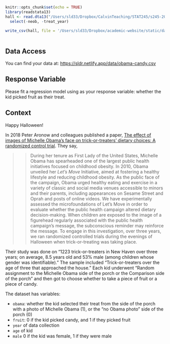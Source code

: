 

```r
knitr::opts_chunk$set(echo = TRUE)
library(readstata13)
hall <- read.dta13("/Users/sld33/Dropbox/CalvinTeaching/STAT245/s245-2021/tests/test2/data/Halloween2012-2014-2015_PLOS.dta") %>%
  select(-neob, -treat_year)

write_csv(hall, file = '/Users/sld33/Dropbox/academic-website/static/data/obama-candy.csv')
  
```

## Data Access

You can find your data at: <https://sldr.netlify.app/data/obama-candy.csv>

## Response Variable

Please fit a regression model using as your response variable: whether the kid picked fruit as their treat.

## Context

Happy Halloween!

In 2018 Peter Aronow and colleagues published a paper, [The effect of images of Michelle Obama’s face on trick-or-treaters’ dietary choices: A randomized control trial](https://journals.plos.org/plosone/article?id=10.1371/journal.pone.0189693). They say,

>> During her tenure as First Lady of the United States, Michelle Obama has spearheaded one of the largest public health initiatives focused on childhood obesity. In 2010, Obama unveiled her *Let’s Move* Initiative, aimed at fostering a healthy lifestyle and reducing childhood obesity. As the public face of the campaign, Obama urged healthy eating and exercise in a variety of classic and social media venues accessible to minors and their parents, including appearances on Sesame Street and Oprah and posts of online videos. We have experimentally assessed the microfoundations of Let’s Move in order to evaluate whether the public health campaign altered dietary decision-making. When children are exposed to the image of a figurehead regularly associated with the public health campaign’s message, the subconscious reminder may reinforce the message. To engage in this investigation, over three years, we ran randomized controlled trials during the evenings of Halloween when trick-or-treating was taking place.

Their study was done on "1223 trick-or-treaters in New Haven over three years; on average, 8.5 years old and 53% male (among children whose gender was identifiable)." The sample included "Trick-or-treaters over the age of three that approached the house." Each kid underwent "Random assignment to the Michelle Obama side of the porch or the Comparison side of the porch" and then got to choose whether to take a piece of fruit or a piece of candy.

The dataset has variables:

- `obama`: whether the kid selected their treat from the side of the porch with a photo of Michelle Obama (1), or the "no Obama photo" side of the porch (0)
- `fruit`: 0 if the kid picked candy, and 1 if they picked fruit
- `year` of data collection
- `age` of kid
- `male` 0 if the kid was female, 1 if they were male

